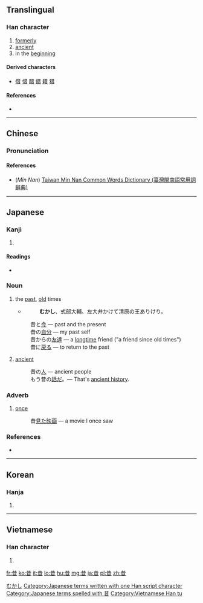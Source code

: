 ==Translingual==

===Han character===
{{Han char|rn=72|rad=日|as=04|sn=8|four=4460<sub>1</sub>|canj=廿日 (TA)|ids=⿱[[龷]][[日]]}}

# [[formerly]]
# [[ancient]]
# in the [[beginning]]

====Derived characters====
* [[借]] [[惜]] [[醋]] [[錯]] [[耤]] [[猎]]

====References====
* {{Han ref|kx=0492.050|dkj=13816|dj=0855.020|hdz=21488.110|uh=6614|ud=26132|bh=A9F5|bd=43509}}

----

==Chinese==
{{zh-forms}}

===Pronunciation===
{{zh-pron
|m=xí,cuò
|c=sik1
|mn=sik
|mc=y
|oc=y
|ma=
|cat=adv,a
}}

====References====
*(''Min Nan'') [http://twblg.dict.edu.tw/holodict_new/index.html Taiwan Min Nan Common Words Dictionary (臺灣閩南語常用詞辭典)]

----

==Japanese==

===Kanji===
{{ja-kanji|grade=3|rs=日04}}

# {{defn|lang=ja|sort=日04}}

====Readings====
* {{ja-readings|on=[[せき]] (seki), [[しゃく]] (shaku)|kun=[[むかし]] (mukashi)}}

===Noun===
{{ja-noun|k|hira=むかし|rom=mukashi}}

# the [[past]], [[old]] times
#* {{RQ:Utsubo Monogatari|Toshikage}}
#*: '''むかし'''、式部大輔、左大弁かけて清原の王ありけり。
#: 昔と[[今]] — past and the present
#: 昔の[[自分]] — my past self
#: 昔からの[[友達]] — a [[longtime]] friend ("a friend since old times")
#: 昔に[[戻る]] — to return to the past
# [[ancient]]
#: 昔の[[人]] — ancient people
#: もう昔の[[話]]だ。— That's [[ancient history]].

===Adverb===
{{ja-pos|k|adverb|hira=むかし|rom=mukashi}}

# [[once]]
#: 昔[[見る|見た]][[映画]] — a movie I once saw

===References===
* {{R:Utsubo Monogatari 1}}

[[Category:ja:Time|むかし]]
[[Category:Japanese terms written with one Han script character]]
[[Category:Japanese terms spelled with 昔]]

----

==Korean==

===Hanja===
{{ko-hanja|hangeul=[[석]], [[착]]|eumhun=|rv=seok, chak|mr=sŏk, ch'ak|y=sek, chak}}

# {{defn|lang=ko|sort=日04}}

----

==Vietnamese==

===Han character===
{{vi-readings|rs=日04| hanviet = [[tích]], [[tếch]], [[thách]], [[tách]]}}

# {{defn|vi|sort=日04}}

[[Category:Vietnamese Han tu]]

[[fr:昔]]
[[ko:昔]]
[[it:昔]]
[[lo:昔]]
[[hu:昔]]
[[mg:昔]]
[[ja:昔]]
[[pl:昔]]
[[zh:昔]]